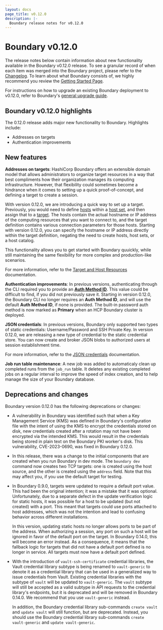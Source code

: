 ```yaml
---
layout: docs
page_title: v0.12.0
description: |-
  Boundary release notes for v0.12.0
---
```


# Boundary v0.12.0

The release notes below contain information about new functionality available in the Boundary v0.12.0 release.
To see a granular record of when each item was merged into the Boundary project, please refer to the [Changelog](https://github.com/hashicorp/boundary/blob/main/CHANGELOG.md).
To learn about what Boundary consists of, we highly recommend you review the [Getting Started Page](/boundary/docs/getting-started).

For instructions on how to upgrade an existing Boundary deployment to v0.12.0, refer to Boundary's [general upgrade guide](/boundary/tutorials/oss-configuration/upgrade-version).

## Boundary v0.12.0 highlights

The 0.12.0 release adds major new functionality to Boundary.
Highlights include:

- Addresses on targets
- Authentication improvements

## New features

**Addresses on targets**: HashiCorp Boundary offers an extensible domain model that allows administrators to organize target resources in a way that best compliments how their organization manages its computing infrastructure.
However, that flexibility could sometimes become a hindrance when it comes to setting up a quick proof-of-concept, and defining a target to create a session.

With version 0.12.0, we are introducing a quick way to set up a target.
Previously, you would need to define [hosts](/boundary/docs/concepts/domain-model/hosts) within a [host set](/boundary/docs/concepts/domain-model/host-sets), and then assign that to a [target](/boundary/docs/concepts/domain-model/targets).
The hosts contain the actual hostname or IP address of the computing resources that you want to connect to, and the target definition contains various connection parameters for those hosts.
Starting with version 0.12.0, you can specify the hostname or IP address directly within the target definition, negating the need to create hosts, host sets, or a host catalog.

This functionality allows you to get started with Boundary quuickly, while still maintaining the same flexibility for more complex and production-like scenarios.

For more information, refer to the [Target and Host Resources](/boundary/docs/concepts/domain-model#target-and-host-resources) documentation.

**Authentication improvements**: In previous versions, authenticating through the CLI required you to provide an [**Auth Method ID**](/boundary/docs/concepts/domain-model/auth-methods).
This value could be difficult to find, if you did not previously save it.
Starting in version 0.12.0, the Boundary CLI no longer requires an **Auth Method ID**, and will use the default **Auth Method ID**, if none is provided.
The built-in password auth method is now marked as **Primary** when an HCP Boundary cluster is deployed.

**JSON credentials**: In previous versions, Boundary only supported two types of static credentials: Username/Password and SSH Private Key.
In version 0.12.0, we are releasing a new type of credential to the static credential store.
You can now create and broker JSON blobs to authorized users at session establishment time.

For more information, refer to the [JSON credentials](/boundary/docs/concepts/domain-model/credentials#json) documentation.

**Job run table maintenance**: A new job was added to automaticaly clean up completed runs from the `job_run` table.
It deletes any existing completed jobs on a regular interval to improve the speed of index creation, and to help manage the size of your Boundary database.

## Deprecations and changes

Boundary version 0.12.0 has the following deprecations or changes:

- A vulnerability in Boundary was identified such that when a Key Management Service (KMS) was defined in Boundary's configuration file with the intent of using the KMS to encrypt the credentials stored on disk, new credentials created after a rotation may not have been encrypted via the intended KMS.
This would result in the credentials being stored in plain text on the Boundary PKI worker's disk.
This vulnerability, CVE-2023-0690, was fixed in Boundary 0.12.0.

- In this release, there was a change to the initial components that are created when you run Boundary in dev mode.
The `boundary dev` command now creates two TCP targets: one is created using the host source, and the other is created using the `address` field.
Note that this may affect you, if you use the default target for testing.

- In Boundary 0.9.0, targets were updated to require a default port value.
This had been the original intention; it was a mistake that it was optional.
Unfortunately, due to a separate defect in the update verification logic for static hosts, it was possible for a host to be updated (but not created) with a port.
This meant that targets could use ports attached to host addresses, which was not the intention and lead to confusing behavior across different installations.

  In this version, updating static hosts no longer allows ports to be part of the address.
  When authorizing a session, any port on such a host will be ignored in favor of the default port on the target.
  In Boundary 0.14.0, this will become an error instead.
  As a consequence, it means that the fallback logic for targets that did not have a default port defined is no longer in service.
  All targets must now have a default port defined.

- With the introduction of `vault-ssh-certificate` credential libraries, the Vault credential library subtype is being renamed to `vault-generic` to denote it as a credential library that can be used in a generalized way to issue credentials from Vault.
Existing credential libraries with the subtype of `vault` will be updated to `vault-generic`.
The `vault` subtype will still be accepted as a valid subtype in API requests to the credential library's endpoints, but it is deprecated and will be removed in Boundary 0.14.0.
We recommend that you use `vault-generic` instead.

  In addition, the Boundary credential library sub-commands `create vault` and `update vault` will still function, but are deprecated.
  Instead, you should use the Boundary credential library sub-commands `create vault-generic` and `update vault-generic`.